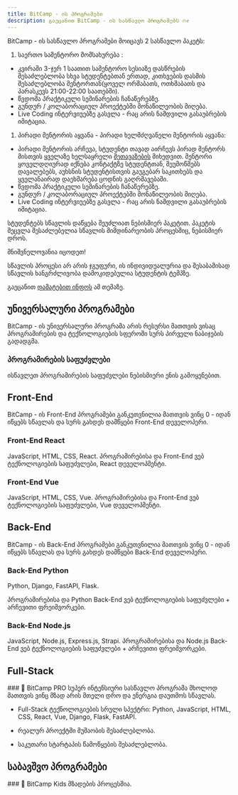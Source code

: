 ```yaml
---
title: BitCamp - ის პროგრამები
description: გაეცანით BitCamp - ის სასწავლო პროგრამებს 🔥✊
---
```


BitCamp - ის სასწავლო პროგრამები მოიცავს 2 სასწავლო პაკეტს: 
1. საერთო სამენტორო მომსახურება : 
- კვირაში 3-ჯერ 1 საათით სამენტორო სესიაზე დასწრების შესაძლებლობა სხვა სტუდენტებთან ერთად, კითხვების დასმის შესაძლებლობა მენტორთან(ყოველ ორშაბათს, ოთხშაბათს და პარასკევს 21:00-22:00 საათებში).
- წვდომა პრაქტიკული სემინარების ჩანაწერებზე.
- გუნდურ / კოლაბორაციულ პროექტებში მონაწილეობის მიღება.
- Live Coding ინტერვიუებზე გასვლა - რაც არის ნამდვილი გასაუბრების იმიტაცია.

1. პირადი მენტორის აყვანა - პირადი ხელმძღვანელი მენტორის აყვანა: 
- პირადი მენტორის არჩევა, სტუდენტი თავად აირჩევს პირად მენტორს მისთვის ყველაზე ხელსაყრელი [შეთავაზების](https://www.bitcamp.ge/mentors) მიხედვით. მენტორი ყოველდღიურად იქნება კონტაქტზე სტუდენტთან, შეუმოწმებს დავალებებს, აუხსნის სტუდენტისთვის გაუგებარ საკითხებს და ყველანაირად დაეხმარება ცოდნის გაღრმავებაში.
- წვდომა პრაქტიკული სემინარების ჩანაწერებზე.
- გუნდურ / კოლაბორაციულ პროექტებში მონაწილეობის მიღება.
- Live Coding ინტერვიუებზე გასვლა - რაც არის ნამდვილი გასაუბრების იმიტაცია.

სტუდენტებს სწავლის დაწყება შეუძლიათ ნებისმიერ პაკეტით. პაკეტის შეცვლა შესაძლებელია სწავლის მიმდინარეობის პროცესშიც, ნებისმიერ დროს.

<Callout>

მნიშვნელოვანია იცოდეთ!

სწავლის პროცესი არ არის ჯგუფური, ის ინდივიდუალურია და შესაბამისად სწავლის ხანგრძლივობა დამოკიდებულია სტუდენტის ტემპზე. 

გაეცანით [დამატებით ინფოს](/programs/about/duration) ამ თემაზე.

</Callout>

## უნივერსალური პროგრამები

BitCamp - ის უნივერსალური პროგრამა არის რესურსი მათთვის ვისაც პროგრამირების და ტექნოლოგიების სფეროში სურს პირველი ნაბიჯების გადადგმა.

<div className="grid sm:grid-cols-1 gap-4 mt-6">

<Card href="/programs/universal/programming">

### პროგრამირების საფუძვლები

ისწავლეთ პროგრამირების საფუძვლები ნებისმიერი ენის გამოყენებით.

</Card>

</div>

## Front-End

BitCamp - ის Front-End პროგრამები განკუთვნილია მათთვის ვინც 0 - იდან იწყებს სწავლას და სურს გახდეს დამწყები Front-End დეველოპერი.

<div className="grid sm:grid-cols-2 gap-4 mt-6">

<Card href="/programs/front-end/react">

### Front-End React

JavaScript, HTML, CSS, React.
პროგრამირებისა და Front-End ვებ ტექნოლოგიების საფუძვლები, React დეველოპმენტი.

</Card>

<Card href="/programs/front-end/vue">

### Front-End Vue

JavaScript, HTML, CSS, Vue.
პროგრამირებისა და Front-End ვებ ტექნოლოგიების საფუძვლები, Vue დეველოპმენტი.

</Card>

</div>

## Back-End

BitCamp - ის Back-End პროგრამები განკუთვნილია მათთვის ვინც 0 - იდან იწყებს სწავლას და სურს გახდეს დამწყები Back-End დეველოპერი.

<div className="grid sm:grid-cols-2 gap-4 mt-6">

<Card href="/programs/back-end/python">

### Back-End Python
Python, Django, FastAPI, Flask.

პროგრამირებისა და Python Back-End ვებ ტექნოლოგიების საფუძვლები + არჩევითი ფრეიმვორკები.

</Card>

<Card href="/programs/back-end/nodejs">

### Back-End Node.js
JavaScript, Node.js, Express.js, Strapi.
პროგრამირებისა და Node.js Back-End ვებ ტექნოლოგიების საფუძვლები + არჩევითი ფრეიმვორკები.

</Card>

</div>

## Full-Stack
<div className="grid sm:grid-cols-1 gap-4 mt-6">
<Card href="/programs/full-stack/pro">
### 🚀 BitCamp PRO
სუპერ ინტენსიური სასწავლო პროგრამა მხოლოდ მათთვის ვინც მზად არის მთელი დრო და ენერგია დაუთმოს სწავლას.

- Full-Stack ტექნოლოგიების სრული სპექტრი: Python, JavaScript, HTML, CSS, React, Vue, Django, Flask, FastAPI.

- რეალურ პროექტში მუშაობის შესაძლებლობა.

- საკუთარი სტარტაპის წამოწყების შესაძლებლობა.

</Card>
</div>


## საბავშვო პროგრამები

<div className="grid sm:grid-cols-1 gap-4 mt-6">
<Card href="/programs/kids">
### 👾 BitCamp Kids
მზადების პროცესშია.

</Card>
</div>
